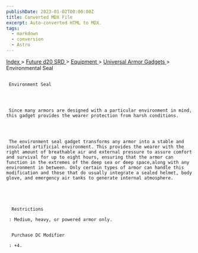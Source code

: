 ```yaml
---
publishDate: 2023-01-02T00:00:00Z
title: Converted MDX File
excerpt: Auto-converted HTML to MDX.
tags:
  - markdown
  - conversion
  - Astro
---
```









[
      Index
     ](-index)
     >
     [
      Future d20 SRD
     ](future-d20-srd-index)
     >
     [
      Equipment
     ](future-d20-srd-equipment-index)
     >
     [
      Universal Armor Gadgets
     ](future-d20-srd-equipment-gadgets-universal-armor-index)
     > Environmental Seal
    





## 
     Environment Seal
    



     Since many armors are designed with a particular environment in mind, this gadget provides the wearer protection from harsh conditions.
    



     The environment seal gadget transforms any armor into a stable and insulated artificial environment. This provides the wearer with the right amount of breathable air and external pressure to assure comfort and survival for up to eight hours, ensuring that the armor can function in the extremes of the deep sea or deep space,along with any environment in between. Only certain types of armor can handle this modification and those that do usually integrate a sealed helmet, body glove, and emergency air tanks to generate internal atmosphere.
    




      Restrictions
     
     : Medium, heavy, or powered armor only.
     

      Purchase DC Modifier
     
     : +4.
    




